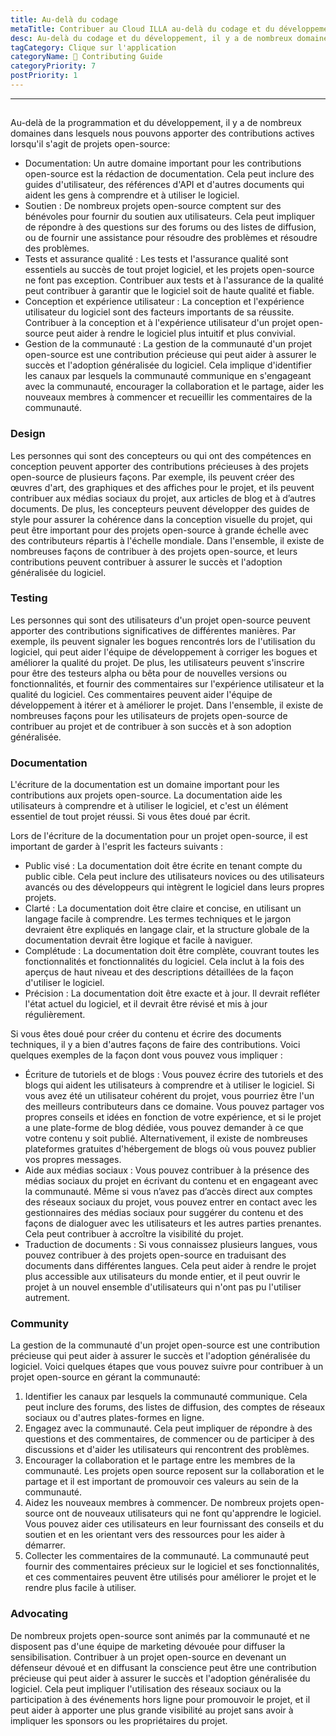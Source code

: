 ```yaml
---
title: Au-delà du codage
metaTitle: Contribuer au Cloud ILLA au-delà du codage et du développement
desc: Au-delà du codage et du développement, il y a de nombreux domaines dans lesquels nous pouvons apporter des contributions actives au Cloud ILLA
tagCategory: Clique sur l'application
categoryName: 📎 Contributing Guide
categoryPriority: 7
postPriority: 1
---
```


* * *

## <Heading hidden>Au-delà du codage</Heading>

Au-delà de la programmation et du développement, il y a de nombreux domaines dans lesquels nous pouvons apporter des contributions actives lorsqu'il s'agit de projets open-source:

-   Documentation: Un autre domaine important pour les contributions open-source est la rédaction de documentation. Cela peut inclure des guides d'utilisateur, des références d'API et d'autres documents qui aident les gens à comprendre et à utiliser le logiciel.
-   Soutien : De nombreux projets open-source comptent sur des bénévoles pour fournir du soutien aux utilisateurs. Cela peut impliquer de répondre à des questions sur des forums ou des listes de diffusion, ou de fournir une assistance pour résoudre des problèmes et résoudre des problèmes.
-   Tests et assurance qualité : Les tests et l'assurance qualité sont essentiels au succès de tout projet logiciel, et les projets open-source ne font pas exception. Contribuer aux tests et à l'assurance de la qualité peut contribuer à garantir que le logiciel soit de haute qualité et fiable.
-   Conception et expérience utilisateur : La conception et l'expérience utilisateur du logiciel sont des facteurs importants de sa réussite. Contribuer à la conception et à l'expérience utilisateur d'un projet open-source peut aider à rendre le logiciel plus intuitif et plus convivial.
-   Gestion de la communauté : La gestion de la communauté d'un projet open-source est une contribution précieuse qui peut aider à assurer le succès et l'adoption généralisée du logiciel. Cela implique d'identifier les canaux par lesquels la communauté communique en s'engageant avec la communauté, encourager la collaboration et le partage, aider les nouveaux membres à commencer et recueillir les commentaires de la communauté.

### [](https://www.illacloud.com/zh-CN/blog/opensource-for-non-developers#design)Design

Les personnes qui sont des concepteurs ou qui ont des compétences en conception peuvent apporter des contributions précieuses à des projets open-source de plusieurs façons. Par exemple, ils peuvent créer des œuvres d'art, des graphiques et des affiches pour le projet, et ils peuvent contribuer aux médias sociaux du projet, aux articles de blog et à d’autres documents. De plus, les concepteurs peuvent développer des guides de style pour assurer la cohérence dans la conception visuelle du projet, qui peut être important pour des projets open-source à grande échelle avec des contributeurs répartis à l'échelle mondiale. Dans l'ensemble, il existe de nombreuses façons de contribuer à des projets open-source, et leurs contributions peuvent contribuer à assurer le succès et l'adoption généralisée du logiciel.

### [](https://www.illacloud.com/zh-CN/blog/opensource-for-non-developers#testing)Testing

Les personnes qui sont des utilisateurs d'un projet open-source peuvent apporter des contributions significatives de différentes manières. Par exemple, ils peuvent signaler les bogues rencontrés lors de l'utilisation du logiciel, qui peut aider l'équipe de développement à corriger les bogues et améliorer la qualité du projet. De plus, les utilisateurs peuvent s'inscrire pour être des testeurs alpha ou bêta pour de nouvelles versions ou fonctionnalités, et fournir des commentaires sur l'expérience utilisateur et la qualité du logiciel. Ces commentaires peuvent aider l'équipe de développement à itérer et à améliorer le projet. Dans l'ensemble, il existe de nombreuses façons pour les utilisateurs de projets open-source de contribuer au projet et de contribuer à son succès et à son adoption généralisée.

### [](https://www.illacloud.com/zh-CN/blog/opensource-for-non-developers#documentation)Documentation

L'écriture de la documentation est un domaine important pour les contributions aux projets open-source. La documentation aide les utilisateurs à comprendre et à utiliser le logiciel, et c'est un élément essentiel de tout projet réussi. Si vous êtes doué par écrit.

Lors de l'écriture de la documentation pour un projet open-source, il est important de garder à l'esprit les facteurs suivants :

-   Public visé : La documentation doit être écrite en tenant compte du public cible. Cela peut inclure des utilisateurs novices ou des utilisateurs avancés ou des développeurs qui intègrent le logiciel dans leurs propres projets.
-   Clarté : La documentation doit être claire et concise, en utilisant un langage facile à comprendre. Les termes techniques et le jargon devraient être expliqués en langage clair, et la structure globale de la documentation devrait être logique et facile à naviguer.
-   Complétude : La documentation doit être complète, couvrant toutes les fonctionnalités et fonctionnalités du logiciel. Cela inclut à la fois des aperçus de haut niveau et des descriptions détaillées de la façon d'utiliser le logiciel.
-   Précision : La documentation doit être exacte et à jour. Il devrait refléter l'état actuel du logiciel, et il devrait être révisé et mis à jour régulièrement.

Si vous êtes doué pour créer du contenu et écrire des documents techniques, il y a bien d'autres façons de faire des contributions. Voici quelques exemples de la façon dont vous pouvez vous impliquer :

-   Écriture de tutoriels et de blogs : Vous pouvez écrire des tutoriels et des blogs qui aident les utilisateurs à comprendre et à utiliser le logiciel. Si vous avez été un utilisateur cohérent du projet, vous pourriez être l'un des meilleurs contributeurs dans ce domaine. Vous pouvez partager vos propres conseils et idées en fonction de votre expérience, et si le projet a une plate-forme de blog dédiée, vous pouvez demander à ce que votre contenu y soit publié. Alternativement, il existe de nombreuses plateformes gratuites d'hébergement de blogs où vous pouvez publier vos propres messages.
-   Aide aux médias sociaux : Vous pouvez contribuer à la présence des médias sociaux du projet en écrivant du contenu et en engageant avec la communauté. Même si vous n’avez pas d’accès direct aux comptes des réseaux sociaux du projet, vous pouvez entrer en contact avec les gestionnaires des médias sociaux pour suggérer du contenu et des façons de dialoguer avec les utilisateurs et les autres parties prenantes. Cela peut contribuer à accroître la visibilité du projet.
-   Traduction de documents : Si vous connaissez plusieurs langues, vous pouvez contribuer à des projets open-source en traduisant des documents dans différentes langues. Cela peut aider à rendre le projet plus accessible aux utilisateurs du monde entier, et il peut ouvrir le projet à un nouvel ensemble d'utilisateurs qui n'ont pas pu l'utiliser autrement.

### [](https://www.illacloud.com/zh-CN/blog/opensource-for-non-developers#community)Community

La gestion de la communauté d'un projet open-source est une contribution précieuse qui peut aider à assurer le succès et l'adoption généralisée du logiciel. Voici quelques étapes que vous pouvez suivre pour contribuer à un projet open-source en gérant la communauté:

1.  Identifier les canaux par lesquels la communauté communique. Cela peut inclure des forums, des listes de diffusion, des comptes de réseaux sociaux ou d'autres plates-formes en ligne.
2.  Engagez avec la communauté. Cela peut impliquer de répondre à des questions et des commentaires, de commencer ou de participer à des discussions et d'aider les utilisateurs qui rencontrent des problèmes.
3.  Encourager la collaboration et le partage entre les membres de la communauté. Les projets open source reposent sur la collaboration et le partage et il est important de promouvoir ces valeurs au sein de la communauté.
4.  Aidez les nouveaux membres à commencer. De nombreux projets open-source ont de nouveaux utilisateurs qui ne font qu'apprendre le logiciel. Vous pouvez aider ces utilisateurs en leur fournissant des conseils et du soutien et en les orientant vers des ressources pour les aider à démarrer.
5.  Collecter les commentaires de la communauté. La communauté peut fournir des commentaires précieux sur le logiciel et ses fonctionnalités, et ces commentaires peuvent être utilisés pour améliorer le projet et le rendre plus facile à utiliser.

### [](https://www.illacloud.com/zh-CN/blog/opensource-for-non-developers#advocating)Advocating

De nombreux projets open-source sont animés par la communauté et ne disposent pas d'une équipe de marketing dévouée pour diffuser la sensibilisation. Contribuer à un projet open-source en devenant un défenseur dévoué et en diffusant la conscience peut être une contribution précieuse qui peut aider à assurer le succès et l'adoption généralisée du logiciel. Cela peut impliquer l'utilisation des réseaux sociaux ou la participation à des événements hors ligne pour promouvoir le projet, et il peut aider à apporter une plus grande visibilité au projet sans avoir à impliquer les sponsors ou les propriétaires du projet.
